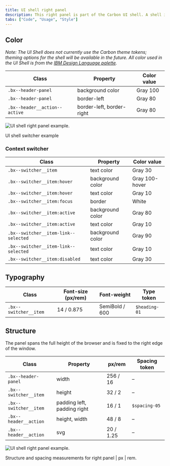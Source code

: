 ```yaml
---
title: UI shell right panel
description: This right panel is part of the Carbon UI shell. A shell is a collection of components shared by all products within a platform.
tabs: ["Code", "Usage", "Style"]
---
```


## Color

_Note: The UI Shell does not currently use the Carbon theme tokens; theming options for the shell will be available in the future. All color used in the UI Shell is from the [IBM Design Language palette](https://www.ibm.com/design/language/elements/color#specifications)._

| Class                         | Property                  | Color value |
| ----------------------------- | ------------------------- | ----------- |
| `.bx--header-panel`           | background color          | Gray 100    |
| `.bx--header-panel`           | border-left               | Gray 80     |
| `.bx--header__action--active` | border-left, border-right | Gray 80     |

<Row>
<Column colLg={8}>

![UI shell right panel example.](images/right-panel-style-1.png)

<Caption>UI shell switcher example</Caption>

</Column>
</Row>

### Context switcher

| Class                                | Property         | Color value    |
| ------------------------------------ | ---------------- | -------------- |
| `.bx--switcher__item`                | text color       | Gray 30        |
| `.bx--switcher__item:hover`          | background color | Gray 100-hover |
| `.bx--switcher__item:hover`          | text color       | Gray 10        |
| `.bx--switcher__item:focus`          | border           | White          |
| `.bx--switcher__item:active`         | background color | Gray 80        |
| `.bx--switcher__item:active`         | text color       | Gray 10        |
| `.bx--switcher__item-link--selected` | background color | Gray 90        |
| `.bx--switcher__item-link--selected` | text color       | Gray 10        |
| `.bx--switcher__item:disabled`       | text color       | Gray 30        |

## Typography

| Class                 | Font-size (px/rem) | Font-weight    | Type token    |
| --------------------- | ------------------ | -------------- | ------------- |
| `.bx--switcher__item` | 14 / 0.875         | SemiBold / 600 | `$heading-01` |

## Structure

The panel spans the full height of the browser and is fixed to the right edge of the window.

| Class                 | Property                    | px/rem    | Spacing token |
| --------------------- | --------------------------- | --------- | ------------- |
| `.bx--header-panel`   | width                       | 256 / 16  | –             |
| `.bx--switcher__item` | height                      | 32 / 2    | –             |
| `.bx--switcher__item` | padding left, padding right | 16 / 1    | `$spacing-05` |
| `.bx--header__action` | height, width               | 48 / 8    | –             |
| `.bx--header__action` | svg                         | 20 / 1.25 | –             |

![UI shell right panel example.](images/right-panel-style-2.png)

<Caption>
  Structure and spacing measurements for right panel | px | rem.
</Caption>
